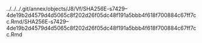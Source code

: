 ../../../.git/annex/objects/J8/Vf/SHA256E-s7429--4de19b2d4579d4d5065c8f202d26f05dc48f191a5bbb4f618f700884c67ff7cc.Rmd/SHA256E-s7429--4de19b2d4579d4d5065c8f202d26f05dc48f191a5bbb4f618f700884c67ff7cc.Rmd
